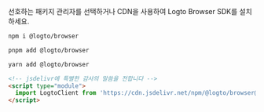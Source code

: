 
선호하는 패키지 관리자를 선택하거나 CDN을 사용하여 Logto Browser SDK를 설치하세요.

<Tabs>

  <TabItem value="npm" label="npm">

```bash
npm i @logto/browser
```

  </TabItem>
  <TabItem value="pnpm" label="pnpm">

```bash
pnpm add @logto/browser
```

  </TabItem>
  <TabItem value="yarn" label="yarn">

```bash
yarn add @logto/browser
```

  </TabItem>
  <TabItem value="cdn" label="CDN">

```html
<!-- jsdelivr에 특별한 감사의 말씀을 전합니다 -->
<script type="module">
  import LogtoClient from 'https://cdn.jsdelivr.net/npm/@logto/browser@2.2.13/+esm';
</script>
```

  </TabItem>

</Tabs>
